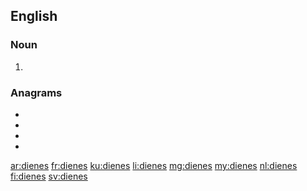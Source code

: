==English==

===Noun===
{{head|en|noun plural form}}

# {{plural of|diene|lang=en}}

===Anagrams===
* {{l|en|denies}}
* {{l|en|Denise}}
* {{l|en|enside}}
* {{l|en|seined}}

[[ar:dienes]]
[[fr:dienes]]
[[ku:dienes]]
[[li:dienes]]
[[mg:dienes]]
[[my:dienes]]
[[nl:dienes]]
[[fi:dienes]]
[[sv:dienes]]